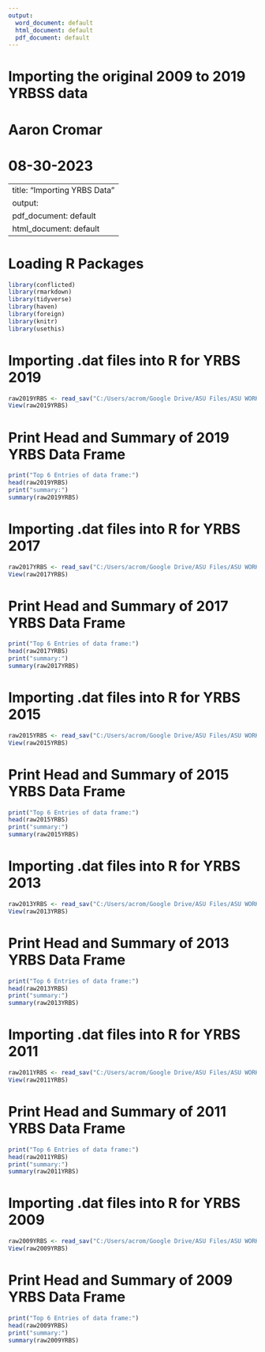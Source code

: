 ---
output:
  word_document: default
  html_document: default
  pdf_document: default
---
# Importing the original 2009 to 2019 YRBSS data
# Aaron Cromar
# 08-30-2023

---
title: "Importing YRBS Data"
output:
  pdf_document: default
  html_document: default
---


# Loading R Packages
```{r include = FALSE}
library(conflicted)
library(rmarkdown)
library(tidyverse)
library(haven)
library(foreign)
library(knitr)
library(usethis)
```

# Importing .dat files into R for YRBS 2019
```{r}
raw2019YRBS <- read_sav("C:/Users/acrom/Google Drive/ASU Files/ASU WORK PRODUCT_CONHI Program/ASU-NUR CE Prep/YRBS Datasets/ADC Dissertation-YRBS Data Sets/2019YRBS-SPSS.sav")
View(raw2019YRBS)
```

# Print Head and Summary of 2019 YRBS Data Frame
```{r}
print("Top 6 Entries of data frame:")
head(raw2019YRBS)
print("summary:")
summary(raw2019YRBS)
```

# Importing .dat files into R for YRBS 2017
```{r}
raw2017YRBS <- read_sav("C:/Users/acrom/Google Drive/ASU Files/ASU WORK PRODUCT_CONHI Program/ASU-NUR CE Prep/YRBS Datasets/ADC Dissertation-YRBS Data Sets/2017YRBS-SPSS.sav")
View(raw2017YRBS)
```

# Print Head and Summary of 2017 YRBS Data Frame
```{r}
print("Top 6 Entries of data frame:")
head(raw2017YRBS)
print("summary:")
summary(raw2017YRBS)
```

# Importing .dat files into R for YRBS 2015
```{r}
raw2015YRBS <- read_sav("C:/Users/acrom/Google Drive/ASU Files/ASU WORK PRODUCT_CONHI Program/ASU-NUR CE Prep/YRBS Datasets/ADC Dissertation-YRBS Data Sets/2015YRBS-SPSS.sav")
View(raw2015YRBS)
```

# Print Head and Summary of 2015 YRBS Data Frame
```{r}
print("Top 6 Entries of data frame:")
head(raw2015YRBS)
print("summary:")
summary(raw2015YRBS)
```

# Importing .dat files into R for YRBS 2013
```{r}
raw2013YRBS <- read_sav("C:/Users/acrom/Google Drive/ASU Files/ASU WORK PRODUCT_CONHI Program/ASU-NUR CE Prep/YRBS Datasets/ADC Dissertation-YRBS Data Sets/2013YRBS-SPSS.sav")
View(raw2013YRBS)
```

# Print Head and Summary of 2013 YRBS Data Frame
```{r}
print("Top 6 Entries of data frame:")
head(raw2013YRBS)
print("summary:")
summary(raw2013YRBS)
```

# Importing .dat files into R for YRBS 2011
```{r}
raw2011YRBS <- read_sav("C:/Users/acrom/Google Drive/ASU Files/ASU WORK PRODUCT_CONHI Program/ASU-NUR CE Prep/YRBS Datasets/ADC Dissertation-YRBS Data Sets/2011YRBS-SPSS.sav")
View(raw2011YRBS)
```

# Print Head and Summary of 2011 YRBS Data Frame
```{r}
print("Top 6 Entries of data frame:")
head(raw2011YRBS)
print("summary:")
summary(raw2011YRBS)
```

# Importing .dat files into R for YRBS 2009
```{r}
raw2009YRBS <- read_sav("C:/Users/acrom/Google Drive/ASU Files/ASU WORK PRODUCT_CONHI Program/ASU-NUR CE Prep/YRBS Datasets/ADC Dissertation-YRBS Data Sets/2009YRBS-SPSS.sav")
View(raw2009YRBS)
```

# Print Head and Summary of 2009 YRBS Data Frame
```{r}
print("Top 6 Entries of data frame:")
head(raw2009YRBS)
print("summary:")
summary(raw2009YRBS)
```
